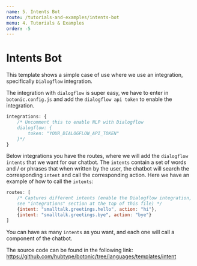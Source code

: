 ```yaml
---
name: 5. Intents Bot
route: /tutorials-and-examples/intents-bot
menu: 4. Tutorials & Examples
order: -5
---
```


# Intents Bot

This template shows a simple case of use where we use an integration, specifically `Dialogflow` integration.

The integration with `dialogflow` is super easy, we have to enter in `botonic.config.js` and add the `dialogflow api token` to enable the integration.

```javascript
integrations: {
    /* Uncomment this to enable NLP with Dialogflow
    dialogflow: {
        token: "YOUR_DIALOGFLOW_API_TOKEN"
    }*/
}

```

Below integrations you have the routes, where we will add the `dialogflow intents` that we want for our chatbot. The `intents` contain a set of words and / or phrases that when written by the user, the chatbot will search the corresponding `intent` and call the corresponding action. Here we have an example of how to call the `intents`:

```javascript
routes: [
    /* Captures different intents (enable the Dialogflow integration,
    see "integrations" section at the top of this file) */
    {intent: "smalltalk.greetings.hello", action: "hi"},
    {intent: "smalltalk.greetings.bye", action: "bye"}
]
```

You can have as many `intents` as you want, and each one will call a component of the chatbot.

The source code can be found in the following link: https://github.com/hubtype/botonic/tree/languages/templates/intent